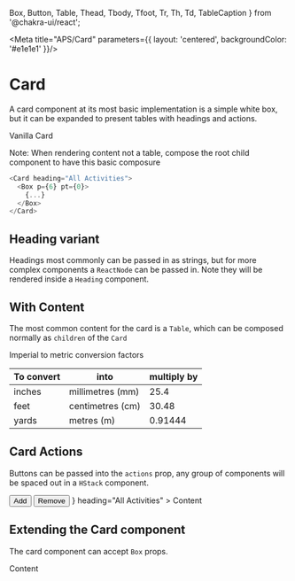   Box,
  Button,
  Table,
  Thead,
  Tbody,
  Tfoot,
  Tr,
  Th,
  Td,
  TableCaption
} from '@chakra-ui/react';

<Meta title="APS/Card" parameters={{
  layout: 'centered',
  backgroundColor: '#e1e1e1'
}}/>

# Card

A card component at its most basic implementation is a simple white box, but it can be expanded to present tables with headings and actions.

<Canvas >
  <Story name="Vanilla">
    <Card>Vanilla Card</Card>
  </Story>
</Canvas>

Note: When rendering content not a table, compose the root child component to have this basic composure

```javascript
<Card heading="All Activities">
  <Box p={6} pt={0}>
    {...}
  </Box>
</Card>
```

## Heading variant

Headings most commonly can be passed in as strings, but for more complex components a `ReactNode` can be passed in. Note they will be rendered inside a `Heading` component.

<Canvas >
  <Story name="Heading">
    <Card heading="All Activities">
      <Box p={6} pt={0} bg="gray.100" w={500} h={200}/>
    </Card>
  </Story>
</Canvas>

## With Content

The most common content for the card is a `Table`, which can be composed normally as `children` of the `Card`

<Canvas >
  <Story name="With Table">
    <Card heading="All Activities">
      <Table variant="simple">
        <TableCaption>Imperial to metric conversion factors</TableCaption>
        <Thead>
          <Tr>
            <Th>To convert</Th>
            <Th>into</Th>
            <Th isNumeric>multiply by</Th>
          </Tr>
        </Thead>
        <Tbody>
          <Tr>
            <Td>inches</Td>
            <Td>millimetres (mm)</Td>
            <Td isNumeric>25.4</Td>
          </Tr>
          <Tr>
            <Td>feet</Td>
            <Td>centimetres (cm)</Td>
            <Td isNumeric>30.48</Td>
          </Tr>
          <Tr>
            <Td>yards</Td>
            <Td>metres (m)</Td>
            <Td isNumeric>0.91444</Td>
          </Tr>
        </Tbody>
      </Table>
    </Card>
  </Story>
</Canvas>

## Card Actions

Buttons can be passed into the `actions` prop, any group of components will be spaced out in a `HStack` component.

<Canvas>
  <Story name="With Actions">
    <Card 
      actions={
        <>
          <Button size="sm" variant="flat">Add</Button>
          <Button size="sm" variant="flat">Remove</Button>
        </>
      }
      heading="All Activities"
    >
      <Box p={6} pt={0}>Content</Box>
    </Card>
  </Story>
</Canvas>

## Extending the Card component

The card component can accept `Box` props.

<Canvas>
  <Story name="Extending">
    <Card
      heading="All Activities"
      bgColor="yellow.500"
      borderRadius={5}
    >
      <Box p={6} pt={0}>Content</Box>
    </Card>
  </Story>
</Canvas>

